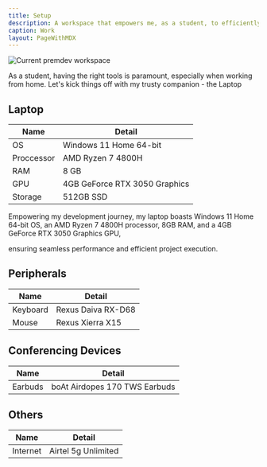 ```yaml
---
title: Setup
description: A workspace that empowers me, as a student, to efficiently complete personal projects.
caption: Work
layout: PageWithMDX
---
```



<Image
  src="/assets/images/current-workspace.jpg"
  alt="Current premdev workspace"
  width={2048}
  height={846}
/>

As a student, having the right tools is paramount, especially when working from home. Let's kick things off with my trusty companion - the Laptop

## Laptop

| Name       | Detail                        |
| ---------- | ----------------------------- |
| OS         | Windows 11 Home 64-bit        |
| Proccessor | AMD Ryzen 7 4800H             |
| RAM        | 8 GB                          |
| GPU        | 4GB GeForce RTX 3050 Graphics |
| Storage    | 512GB SSD                     |

Empowering my development journey, my laptop boasts Windows 11 Home 64-bit OS, an AMD Ryzen 7 4800H processor, 8GB RAM, and a 4GB GeForce RTX 3050 Graphics GPU,

ensuring seamless performance and efficient project execution.

## Peripherals

| Name     | Detail             |
| -------- | ------------------ |
| Keyboard | Rexus Daiva RX-D68 |
| Mouse    | Rexus Xierra X15   |

## Conferencing Devices

| Name    | Detail                        |
| ------- | ----------------------------- |
| Earbuds | boAt Airdopes 170 TWS Earbuds |

## Others

| Name     | Detail              |
| -------- | ------------------- |
| Internet | Airtel 5g Unlimited |
